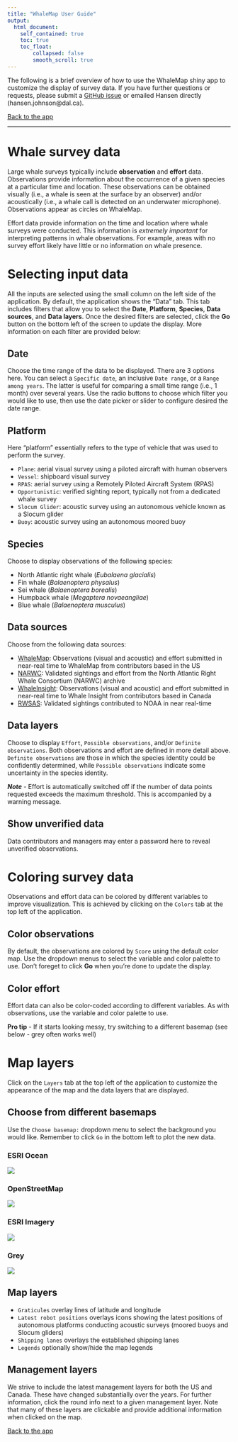 ```yaml
---
title: "WhaleMap User Guide"
output:
  html_document:
    self_contained: true
    toc: true
    toc_float: 
        collapsed: false
        smooth_scroll: true
---
```


The following is a brief overview of how to use the WhaleMap shiny app to customize the display of survey data. If you have further questions or requests, please submit a [GitHub issue ](https://github.com/hansenjohnson/WhaleMap/issues) or emailed Hansen directly (hansen.johnson@dal.ca).

[Back to the app](https://whalemap.org/WhaleMap/)

***

# Whale survey data

Large whale surveys typically include **observation** and **effort** data. Observations provide information about the occurrence of a given species at a particular time and location. These observations can be obtained visually (i.e., a whale is seen at the surface by an observer) and/or acoustically (i.e., a whale call is detected on an underwater microphone). Observations appear as circles on WhaleMap.

Effort data provide information on the time and location where whale surveys were conducted. This information is *extremely important* for interpreting patterns in whale observations. For example, areas with no survey effort likely have little or no information on whale presence.

# Selecting input data

All the inputs are selected using the small column on the left side of the application. By default, the application shows the "Data" tab. This tab includes filters that allow you to select the **Date**, **Platform**, **Species**, **Data sources**, and **Data layers**. Once the desired filters are selected, click the **Go** button on the bottom left of the screen to update the display. More information on each filter are provided below:

## Date 

Choose the time range of the data to be displayed. There are 3 options here. You can select a `Specific date`, an inclusive `Date range`, or a `Range among years`. The latter is useful for comparing a small time range (i.e., 1 month) over several years. Use the radio buttons to choose which filter you would like to use, then use the date picker or slider to configure desired the date range.

## Platform

Here "platform" essentially refers to the type of vehicle that was used to perform the survey.

* `Plane`: aerial visual survey using a piloted aircraft with human observers  
* `Vessel`: shipboard visual survey  
* `RPAS`: aerial survey using a Remotely Piloted Aircraft System (RPAS)  
* `Opportunistic`: verified sighting report, typically not from a dedicated whale survey  
* `Slocum Glider`: acoustic survey using an autonomous vehicle known as a Slocum glider  
* `Buoy`: acoustic survey using an autonomous moored buoy  

## Species

Choose to display observations of the following species:  

* North Atlantic right whale (*Eubalaena glacialis*)  
* Fin whale (*Balaenoptera physalus*)  
* Sei whale (*Balaenoptera borealis*)  
* Humpback whale (*Megaptera novaeangliae*)  
* Blue whale (*Balaenoptera musculus*)  

## Data sources  

Choose from the following data sources:  

* [WhaleMap](https://www.whalemap.org/): Observations (visual and acoustic) and effort submitted in near-real time to WhaleMap from contributors based in the US  
* [NARWC](https://www.narwc.org/sightings-database.html): Validated sightings and effort from the North Atlantic Right Whale Consortium (NARWC) archive  
* [WhaleInsight](https://gisp.dfo-mpo.gc.ca/apps/WhaleInsight/eng/?locale=en): Observations (visual and acoustic) and effort submitted in near-real time to Whale Insight from contributors based in Canada  
* [RWSAS](https://www.fisheries.noaa.gov/resource/map/north-atlantic-right-whale-sightings): Validated sightings contributed to NOAA in near real-time  

## Data layers

Choose to display `Effort`, `Possible observations`, and/or `Definite observations`. Both observations and effort are defined in more detail above. `Definite observations` are those in which the species identity could be confidently determined, while `Possible observations` indicate some uncertainty in the species identity.

***Note*** - Effort is automatically switched off if the number of data points requested exceeds the maximum threshold. This is accompanied by a warning message.

## Show unverified data

Data contributors and managers may enter a password here to reveal unverified observations.

# Coloring survey data

Observations and effort data can be colored by different variables to improve visualization. This is achieved by clicking on the `Colors` tab at the top left of the application.

## Color observations 

By default, the observations are colored by `Score` using the default color map. Use the dropdown menus to select the variable and color palette to use. Don't foreget to click **Go** when you're done to update the display.

## Color effort

Effort data can also be color-coded according to different variables. As with observations, use the variable and color palette to use.

**Pro tip** - If it starts looking messy, try switching to a different basemap (see below - grey often works well)

# Map layers

Click on the `Layers` tab at the top left of the application to customize the appearance of the map and the data layers that are displayed.

## Choose from different basemaps {.tabset}

Use the `Choose basemap:` dropdown menu to select the background you would like. Remember to click `Go` in the bottom left to plot the new data. 

### ESRI Ocean

![](images/guide/ocean.png)

### OpenStreetMap

![](images/guide/openstreetmap.png)

### ESRI Imagery

![](images/guide/satellite.png)

### Grey

![](images/guide/grey.png)

## Map layers

* `Graticules` overlay lines of latitude and longitude  
* `Latest robot positions` overlays icons showing the latest positions of autonomous platforms conducting acoustic surveys (moored buoys and Slocum gliders)  
* `Shipping lanes` overlays the established shipping lanes  
* `Legends` optionally show/hide the map legends  

## Management layers

We strive to include the latest management layers for both the US and Canada. These have changed substantially over the years. For further information, click the round info next to a given management layer. Note that many of these layers are clickable and provide additional information when clicked on the map.

[Back to the app](https://whalemap.org/WhaleMap/)
